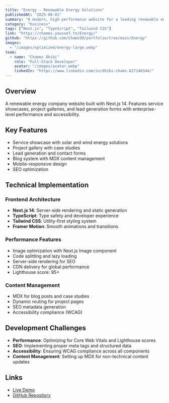 ```yaml
---
title: "Energy - Renewable Energy Solutions"
publishedAt: "2025-08-01"
summary: "A modern, high-performance website for a leading renewable energy provider specializing in solar, wind, and sustainable energy projects with Next.js 14."
category: "business"
tags: ["Next.js", "TypeScript", "Tailwind CSS"]
link: "https://chames.youssef.tn/Energy/"
github: "https://github.com/Chams99/portfolio/tree/main/Energy"
images:
  - "/images/optimized/energy-large.webp"
team:
  - name: "Chames Dhibi"
    role: "Full-Stack Developer"
    avatar: "/images/avatar.webp"
    linkedIn: "https://www.linkedin.com/in/dhibi-chams-827146344/"
---
```


## Overview

A renewable energy company website built with Next.js 14. Features service showcases, project galleries, and lead generation forms with enterprise-level performance and accessibility.

## Key Features

- Service showcase with solar and wind energy solutions
- Project gallery with case studies
- Lead generation and contact forms
- Blog system with MDX content management
- Mobile-responsive design
- SEO optimization

## Technical Implementation

### Frontend Architecture
- **Next.js 14**: Server-side rendering and static generation
- **TypeScript**: Type safety and developer experience
- **Tailwind CSS**: Utility-first styling system
- **Framer Motion**: Smooth animations and transitions

### Performance Features
- Image optimization with Next.js Image component
- Code splitting and lazy loading
- Server-side rendering for SEO
- CDN delivery for global performance
- Lighthouse score: 95+

### Content Management
- MDX for blog posts and case studies
- Dynamic routing for project pages
- SEO metadata generation
- Accessibility compliance (WCAG)

## Development Challenges

- **Performance**: Optimizing for Core Web Vitals and Lighthouse scores
- **SEO**: Implementing proper meta tags and structured data
- **Accessibility**: Ensuring WCAG compliance across all components
- **Content Management**: Setting up MDX for non-technical content updates

## Links

- [Live Demo](https://chames.youssef.tn/Energy/)
- [GitHub Repository](https://github.com/Chams99/portfolio/tree/main/Energy)

